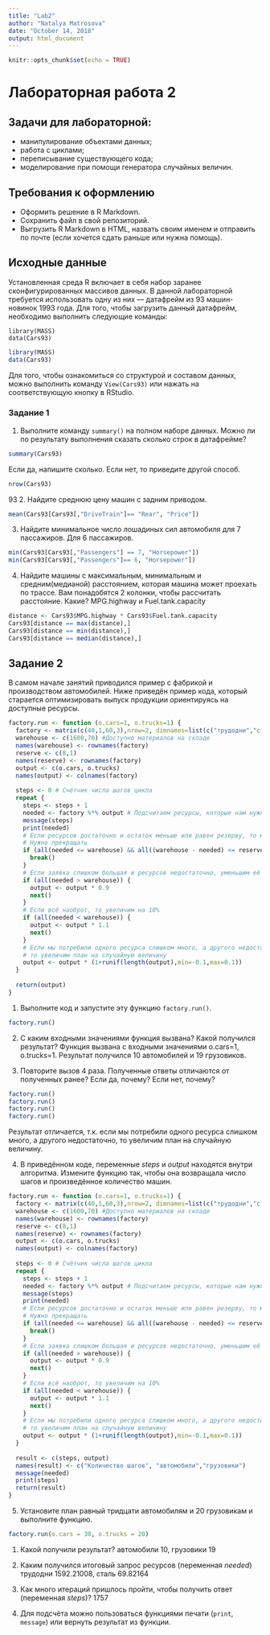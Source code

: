 ---
title: "Lab2"
author: "Natalya Matrosova"
date: "October 14, 2018"
output: html_document
---

```{r setup, include=FALSE}
knitr::opts_chunk$set(echo = TRUE)
```
# Лабораторная работа 2
## Задачи для лабораторной: 
* манипулирование объектами данных;
* работа с циклами;
* переписывание существующего кода;
* моделирование при помощи генератора случайных величин.

## Требования к оформлению
* Оформить решение в R Markdown. 
* Сохранить файл в свой репозиторий.
* Выгрузить R Markdown в HTML, назвать своим именем и отправить по почте (если хочется сдать раньше или нужна помощь).

## Исходные данные
Установленная среда R включает в себя набор заранее сконфигурированных массивов данных.
В данной лабораторной требуется использовать одну из них  — датафрейм из 93 машин-новинок 1993 года.
Для того, чтобы загрузить данный датафрейм, необходимо выполнить следующие команды:

```
library(MASS)
data(Cars93)
```
```{r}
library(MASS)
data(Cars93)
```

Для того, чтобы ознакомиться со структурой и составом данных, можно выполнить команду ``View(Cars93)`` 
или нажать на соответствующую кнопку в RStudio.

### Задание 1
1. Выполните команду ``summary()`` на полном наборе данных. Можно ли по результату выполнения сказать сколько строк в датафрейме?
```{r}
summary(Cars93)
```

Если да, напишите сколько. Если нет, то приведите другой способ.
```{r}
nrow(Cars93)
```
93
2. Найдите среднюю цену машин с задним приводом.
```{r}
mean(Cars93[Cars93[,"DriveTrain"]== "Rear", "Price"])
```

3. Найдите минимальное число лошадиных сил автомобиля для 7 пассажиров. Для 6 пассажиров.
```{r}
min(Cars93[Cars93[,"Passengers"] == 7, "Horsepower"])
min(Cars93[Cars93[,"Passengers"]== 6, "Horsepower"])
```

4. Найдите машины с максимальным, минимальным и средним(медианой) расстоянием, которая машина может проехать по трассе.
Вам понадобятся 2 колонки, чтобы рассчитать расстояние. Какие?
MPG.highway и Fuel.tank.capacity
```{r}
distance <- Cars93$MPG.highway * Cars93$Fuel.tank.capacity
Cars93[distance == max(distance),]
Cars93[distance == min(distance),]
Cars93[distance == median(distance),]
```


## Задание 2
В самом начале занятий приводился пример с фабрикой и производством автомобилей.
Ниже приведён пример кода, который старается оптимизировать выпуск продукции ориентируясь на доступные ресурсы.
```{r}
factory.run <- function (o.cars=1, o.trucks=1) {
  factory <- matrix(c(40,1,60,3),nrow=2, dimnames=list(c("трудодни","сталь"),c("автомобили","грузовики")))
  warehouse <- c(1600,70) #Доступно материалов на складе
  names(warehouse) <- rownames(factory)
  reserve <- c(8,1)
  names(reserve) <- rownames(factory)
  output <- c(o.cars, o.trucks)
  names(output) <- colnames(factory)
  
  steps <- 0 # Счётчик числа шагов цикла
  repeat {
    steps <- steps + 1
    needed <- factory %*% output # Подсчитаем ресурсы, которые нам нужны для производства требуемого кол-ва машин
    message(steps)
    print(needed)
    # Если ресурсов достаточно и остаток меньше или равен резерву, то мы произвели максимум возможного.
    # Нужно прекращать
    if (all(needed <= warehouse) && all((warehouse - needed) <= reserve)) {
      break()
    }
    # Если заявка слишком большая и ресурсов недостаточно, уменьшим её на 10%
    if (all(needed > warehouse)) {
      output <- output * 0.9
      next()
    }
    # Если всё наоброт, то увеличим на 10%
    if (all(needed < warehouse)) {
      output <- output * 1.1
      next()
    }
    # Если мы потребили одного ресурса слишком много, а другого недостаточно,
    # то увеличим план на случайную величину
    output <- output * (1+runif(length(output),min=-0.1,max=0.1))
  }
  
  return(output)
}
```
1. Выполните код и запустите эту функцию ``factory.run()``.
```{r}
factory.run()
```

2. С каким входными значениями функция вызвана? Какой получился результат?
Функция вызвана с входными значениями o.cars=1, o.trucks=1. Результат получился 10 автомобилей и 19 грузовиков.

3. Повторите вызов 4 раза. Полученные ответы отличаются от полученных ранее? Если да, почему? Если нет, почему?
```{r}
factory.run()
factory.run()
factory.run()
factory.run()
```
Результат отличается, т.к. если мы потребили одного ресурса слишком много, а другого недостаточно, то увеличим план на случайную величину.

4. В приведённом коде, переменные _steps_ и _output_ находятся внутри алгоритма.
Измените функцию так, чтобы она возвращала число шагов и произведённое количество машин.
```{r}
factory.run <- function (o.cars=1, o.trucks=1) {
  factory <- matrix(c(40,1,60,3),nrow=2, dimnames=list(c("трудодни","сталь"),c("автомобили","грузовики")))
  warehouse <- c(1600,70) #Доступно материалов на складе
  names(warehouse) <- rownames(factory)
  reserve <- c(8,1)
  names(reserve) <- rownames(factory)
  output <- c(o.cars, o.trucks)
  names(output) <- colnames(factory)
  
  steps <- 0 # Счётчик числа шагов цикла
  repeat {
    steps <- steps + 1
    needed <- factory %*% output # Подсчитаем ресурсы, которые нам нужны для производства требуемого кол-ва машин
    message(steps)
    print(needed)
    # Если ресурсов достаточно и остаток меньше или равен резерву, то мы произвели максимум возможного.
    # Нужно прекращать
    if (all(needed <= warehouse) && all((warehouse - needed) <= reserve)) {
      break()
    }
    # Если заявка слишком большая и ресурсов недостаточно, уменьшим её на 10%
    if (all(needed > warehouse)) {
      output <- output * 0.9
      next()
    }
    # Если всё наоброт, то увеличим на 10%
    if (all(needed < warehouse)) {
      output <- output * 1.1
      next()
    }
    # Если мы потребили одного ресурса слишком много, а другого недостаточно,
    # то увеличим план на случайную величину
    output <- output * (1+runif(length(output),min=-0.1,max=0.1))
  }
  
  result <- c(steps, output)
  names(result) <- c("Количество шагов", "автомобили","грузовики")
  message(needed)
  print(steps)
  return(result)
}
```

5. Установите план равный тридцати автомобилям и 20 грузовикам и выполните функцию.
```{r}
factory.run(o.cars = 30, o.trucks = 20)
```

   1. Какой получили результат?
   автомобили 10, грузовики 19
   
   2. Каким получился итоговый запрос ресурсов (переменная _needed_)
   трудодни 1592.21008, сталь      69.82164
   
   3. Как много итераций пришлось пройти, чтобы получить ответ (переменная _steps_)? 
   1757
   
   4. Для подсчёта можно пользоваться функциями печати (``print``, ``message``) или вернуть результат из функции.